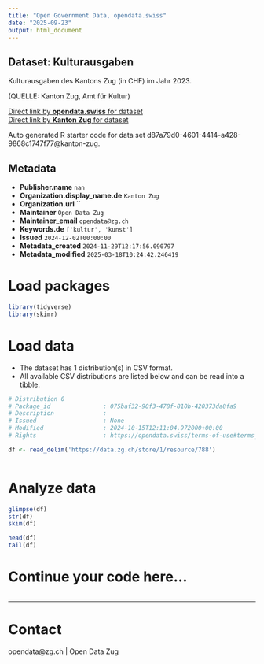 ```yaml
---
title: "Open Government Data, opendata.swiss"
date: "2025-09-23"
output: html_document
---
```


## Dataset: Kulturausgaben

Kulturausgaben des Kantons Zug (in CHF) im Jahr 2023.

(QUELLE: Kanton Zug, Amt für Kultur)

[Direct link by **opendata.swiss** for dataset](https://opendata.swiss/de/dataset/kulturausgaben)<br>
[Direct link by **Kanton Zug** for dataset](https://www.zg.ch/behoerden/gesundheitsdirektion/statistikfachstelle/themen/16-sport-und-kultur/kultur)

Auto generated R starter code for data set d87a79d0-4601-4414-a428-9868c1747f77@kanton-zug.

## Metadata

- **Publisher.name** `nan`
- **Organization.display_name.de** `Kanton Zug`
- **Organization.url** ``
- **Maintainer** `Open Data Zug`
- **Maintainer_email** `opendata@zg.ch`
- **Keywords.de** `['kultur', 'kunst']`
- **Issued** `2024-12-02T00:00:00`
- **Metadata_created** `2024-11-29T12:17:56.090797`
- **Metadata_modified** `2025-03-18T10:24:42.246419`


# Load packages

```r

library(tidyverse)
library(skimr)

```

# Load data

-   The dataset has 1 distribution(s) in CSV format.
-   All available CSV distributions are listed below and can be read into a tibble.

```r

# Distribution 0
# Package_id               : 075baf32-90f3-478f-810b-420373da8fa9
# Description              : 
# Issued                   : None
# Modified                 : 2024-10-15T12:11:04.972000+00:00
# Rights                   : https://opendata.swiss/terms-of-use#terms_open

df <- read_delim('https://data.zg.ch/store/1/resource/788')



```

# Analyze data

```r

glimpse(df)
str(df)
skim(df)

head(df)
tail(df)

```

# Continue your code here...

```r

```

------------------------------------------------------------------------

# Contact

opendata@zg.ch | Open Data Zug
